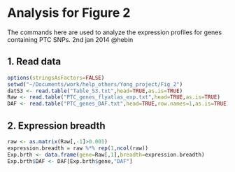 Analysis for Figure 2
========================================================

The commands here are used to analyze the expression profiles for genes containing
PTC SNPs. 
2nd jan 2014
@hebin

## 1. Read data
```r
options(stringsAsFactors=FALSE)
setwd("~/Documents/work/help_others/Yong_project/Fig_2")
datS3 <- read.table("Table_S3.txt",head=TRUE,as.is=TRUE)
Raw <- read.table("PTC_genes_flyatlas_exp.txt",head=TRUE,as.is=TRUE)
DAF <- read.table("PTC_genes_DAF.txt",head=TRUE,row.names=1,as.is=TRUE)
```

## 2. Expression breadth
```r
raw <- as.matrix(Raw[,-1]>0.001)
expression.breadth = raw %*% rep(1,ncol(raw))
Exp.brth <- data.frame(gene=Raw[,1],breadth=expression.breadth)
Exp.brth$DAF <- DAF[Exp.brth$gene,"DAF"]
```

